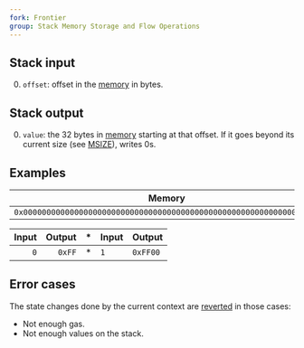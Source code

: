```yaml
---
fork: Frontier
group: Stack Memory Storage and Flow Operations
---
```


## Stack input

0. `offset`: offset in the [memory](/about) in bytes.

## Stack output

0. `value`: the 32 bytes in [memory](/about) starting at that offset. If it goes beyond its current size (see [MSIZE](/#59)), writes 0s.

## Examples

| Memory |
|--------|
| `0x00000000000000000000000000000000000000000000000000000000000000FF` |

| Input | Output | * | Input | Output |
|------:|-------:|---|-------|--------|
| `0` | `0xFF` | * | `1` | `0xFF00` |

## Error cases

The state changes done by the current context are [reverted](#FD) in those cases:
- Not enough gas.
- Not enough values on the stack.
